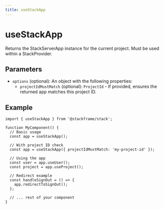 ```yaml
---
title: useStackApp
---
```


# useStackApp

Returns the StackServerApp instance for the current project. Must be used within a StackProvider.

## Parameters

- `options` (optional): An object with the following properties:
  - `projectIdMustMatch` (optional): `ProjectId` - If provided, ensures the returned app matches this project ID.

## Example

```tsx
import { useStackApp } from '@stackframe/stack';

function MyComponent() {
  // Basic usage
  const app = useStackApp();

  // With project ID check
  const app = useStackApp({ projectIdMustMatch: 'my-project-id' });

  // Using the app
  const user = app.useUser();
  const project = app.useProject();

  // Redirect example
  const handleSignOut = () => {
    app.redirectToSignOut();
  };

  // ... rest of your component
}
```